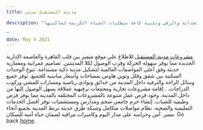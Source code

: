 ```yaml
---
title: مدينة المستقبل سيتي

description: "تُعد المستقبل سيتي نموذجًا رائدًا للمدن الذكية الحديثة التي أنشئت في مصر، حيث اعتمدت على أحدث معايير التخطيط العمراني والتصميم المعماري الذكي، كما روعي في تنفيذها أعلى مواصفات الجودة العالمية، مما جعلها توفر بيئة مثالية تجمع بين الحداثة والرقي وتلبية كافة متطلبات الحياة الكريمة لساكنيها.

"
date: May 4 2021
---
```


 [مشروعات مدينة المستقبل](https://elmostakbal.city/) للاطلاع علي
موقع متميز بين قلب القاهرة والعاصمة الإدارية الجديدة مما يوفر سهولة الحركة وقرب الوصول لكلا المدينتين.
تصاميم عمرانية ومعمارية حديثة وفق أعلى المواصفات العالمية لتشكيل مدينة ذكية مستدامة.
تنوع الوحدات السكنية بين شقق وفلل وتوين هاوس بمساحات وأسعار مناسبة للجميع.
توفر جميع وسائل الراحة والترفيه داخل المدينة من حدائق ونوادي رياضية ومسارات للمشي وركوب الدراجات.
. إقامة مشروعات تجارية ومجمعات ترفيهية عملاقة يسهل الوصول إليها من داخل المدينة.
 وجود فرص عمل متنوعة بالمشروعات المختلفة بالمدينة مما يوفر فرص وظيفية للشباب.
 إنشاء حرم جامعي ضخم ومدارس ومستشفيات توفر أفضل الخدمات التعليمية والصحية.
 نظام مواصلات متكامل وشبكة طرق حديثة تربط المدينة بجميع أنحاء مصر.
 أمن وحراسة على مدار اليوم وكاميرات مراقبة لضمان حياة آمنة للسكان.
Go back [home](/).
